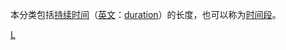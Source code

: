 {{catmore}}

本分类包括[[持续时间|持续时间]]（[[英文|英文]]：[[:en:Duration|duration]]）的长度，也可以称为[[时间段|时间段]]。

[[Category:时间|L]]

{{时间导航}}